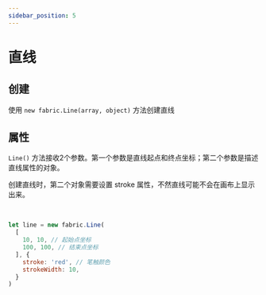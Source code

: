 ```yaml
---
sidebar_position: 5
---
```



# 直线

## 创建

使用 `new fabric.Line(array, object)` 方法创建直线

## 属性

`Line()` 方法接收2个参数。第一个参数是直线起点和终点坐标；第二个参数是描述直线属性的对象。

创建直线时，第二个对象需要设置 stroke 属性，不然直线可能不会在画布上显示出来。

<Test1></Test1>

<br />

```js
let line = new fabric.Line(
  [
    10, 10, // 起始点坐标
    100, 100, // 结束点坐标
  ], {
    stroke: 'red', // 笔触颜色
    strokeWidth: 10,
  }
)
```
